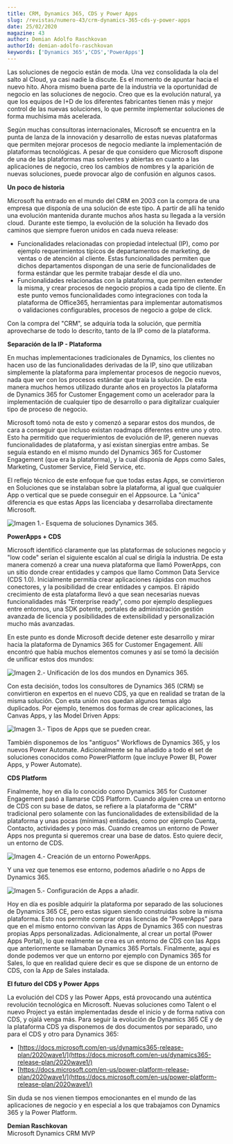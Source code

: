 ```yaml
---
title: CRM, Dynamics 365, CDS y Power Apps
slug: /revistas/numero-43/crm-dynamics-365-cds-y-power-apps
date: 25/02/2020
magazine: 43
author: Demian Adolfo Raschkovan
authorId: demian-adolfo-raschkovan
keywords: ['Dynamics 365','CDS','PowerApps']
---
```






Las soluciones de negocio están de moda. Una vez consolidada la ola del salto al Cloud, ya casi nadie la discute. Es el momento de apuntar hacia el nuevo hito. Ahora mismo buena parte de la industria ve la oportunidad de negocio en las soluciones de negocio. Creo que es la evolución natural, ya que los equipos de I+D de los diferentes fabricantes tienen más y mejor control de las nuevas soluciones, lo que permite implementar soluciones de forma muchísima más acelerada.

Según muchas consultoras internacionales, Microsoft se encuentra en la punta de lanza de la innovación y desarrollo de estas nuevas plataformas que permiten mejorar procesos de negocio mediante la implementación de plataformas tecnológicas. A pesar de que considero que Microsoft dispone de una de las plataformas mas solventes y abiertas en cuanto a las aplicaciones de negocio, creo los cambios de nombres y la aparición de nuevas soluciones, puede provocar algo de confusión en algunos casos.

**Un poco de historia**

Microsoft ha entrado en el mundo del CRM en 2003 con la compra de una empresa que disponía de una solución de este tipo. A partir de allí ha tenido una evolución mantenida durante muchos años hasta su llegada a la versión cloud.  Durante este tiempo, la evolución de la solución ha llevado dos caminos que siempre fueron unidos en cada nueva release:

- Funcionalidades relacionadas con propiedad intelectual (IP), como por ejemplo requerimientos típicos de departamentos de marketing, de ventas o de atención al cliente. Estas funcionalidades permiten que dichos departamentos dispongan de una serie de funcionalidades de forma estándar que les permite trabajar desde el día uno.
- Funcionalidades relacionadas con la plataforma, que permiten extender la misma, y crear procesos de negocio propios a cada tipo de cliente. En este punto vemos funcionalidades como integraciones con toda la plataforma de Office365, herramientas para implementar automatismos o validaciones configurables, procesos de negocio a golpe de click.


Con la compra del "CRM", se adquiría toda la solución, que permitía aprovecharse de todo lo descrito, tanto de la IP como de la plataforma.

**Separación de la IP - Plataforma**

En muchas implementaciones tradicionales de Dynamics, los clientes no hacen uso de las funcionalidades derivadas de la IP, sino que utilizaban simplemente la plataforma para implementar procesos de negocio nuevos, nada que ver con los procesos estándar que traía la solución. De esta manera muchos hemos utilizado durante años en proyectos la plataforma de Dynamics 365 for Customer Engagement como un acelerador para la implementación de cualquier tipo de desarrollo o para digitalizar cualquier tipo de proceso de negocio.

Microsoft tomó nota de esto y comenzó a separar estos dos mundos, de cara a conseguir que incluso existan roadmaps diferentes entre uno y otro. Esto ha permitido que requerimientos de evolución de IP, generen nuevas funcionalidades de plataforma, y así existan sinergias entre ambas. Se seguía estando en el mismo mundo del Dynamics 365 for Customer Engagement (que era la plataforma), y la cual disponía de Apps como Sales, Marketing, Customer Service, Field Service, etc.

El reflejo técnico de este enfoque fue que todas estas Apps, se convirtieron en Soluciones que se instalaban sobre la plataforma, al igual que cualquier App o vertical que se puede conseguir en el Appsource. La "única" diferencia es que estas Apps las licenciaba y desarrollaba directamente Microsoft.

![Imagen 1.- Esquema de soluciones Dynamics 365.](../../../images/numero43/crm-dynamics-365-cds-y-power-apps/image1.png)

**PowerApps + CDS**

Microsoft identificó claramente que las plataformas de soluciones negocio y "low code" serían el siguiente escalón al cual se dirigía la industria. De esta manera comenzó a crear una nueva plataforma que llamó PowerApps, con un sitio donde crear entidades y campos que llamo Common Data Service (CDS 1.0). Inicialmente permitía crear aplicaciones rápidas con muchos conectores, y la posibilidad de crear entidades y campos. El rápido crecimiento de esta plataforma llevó a que sean necesarias nuevas funcionalidades más "Enterprise ready", como por ejemplo despliegues entre entornos, una SDK potente, portales de administración gestión avanzada de licencia y posibilidades de extensibilidad y personalización mucho más avanzadas.

En este punto es donde Microsoft decide detener este desarrollo y mirar hacia la plataforma de Dynamics 365 for Customer Engagement. Allí encontró que había muchos elementos comunes y así se tomó la decisión de unificar estos dos mundos:

![Imagen 2.- Unificación de los dos mundos en Dynamics 365.](../../../images/numero43/crm-dynamics-365-cds-y-power-apps/image2.png)

Con esta decisión, todos los consultores de Dynamics 365 (CRM) se convirtieron en expertos en el nuevo CDS, ya que en realidad se tratan de la misma solución. Con esta unión nos quedan algunos temas algo duplicados. Por ejemplo, tenemos dos formas de crear aplicaciones, las Canvas Apps, y las Model Driven Apps:

![Imagen 3.- Tipos de Apps que se pueden crear.](../../../images/numero43/crm-dynamics-365-cds-y-power-apps/image3.png)

También disponemos de los "antiguos" Workflows de Dynamics 365, y los nuevos Power Automate. Adicionalmente se ha añadido a todo el set de soluciones conocidos como PowerPlatform (que incluye Power BI, Power Apps, y Power Automate).

**CDS Platform**

Finalmente, hoy en día lo conocido como Dynamics 365 for Customer Engagement pasó a llamarse CDS Platform. Cuando alguien crea un entorno de CDS con su base de datos, se refiere a la plataforma de "CRM" tradicional pero solamente con las funcionalidades de extensibilidad de la plataforma y unas pocas (mínimas) entidades, como por ejemplo Cuenta, Contacto, actividades y poco más. Cuando creamos un entorno de Power Apps nos pregunta si queremos crear una base de datos. Esto quiere decir, un entorno de CDS.

![Imagen 4.- Creación de un entorno PowerApps.](../../../images/numero43/crm-dynamics-365-cds-y-power-apps/image4.png)

Y una vez que tenemos ese entorno, podemos añadirle o no Apps de Dynamics 365.

![Imagen 5.- Configuración de Apps a añadir.](../../../images/numero43/crm-dynamics-365-cds-y-power-apps/image5.png)

Hoy en día es posible adquirir la plataforma por separado de las soluciones de Dynamics 365 CE, pero estas siguen siendo construidas sobre la misma plataforma. Esto nos permite comprar otras licencias de "PowerApps" para que en el mismo entorno convivan las Apps de Dynamics 365 con nuestras propias Apps personalizadas. Adicionalmente, al crear un portal (Power Apps Portal), lo que realmente se crea es un entorno de CDS con las Apps que anteriormente se llamaban Dynamics 365 Portals. Finalmente, aquí es donde podemos ver que un entorno por ejemplo con Dynamics 365 for Sales, lo que en realidad quiere decir es que se dispone de un entorno de CDS, con la App de Sales instalada.

**El futuro del CDS y Power Apps**

La evolución del CDS y las Power Apps, está provocando una auténtica revolución tecnológica en Microsoft. Nuevas soluciones como Talent o el nuevo Project ya están implementadas desde el inicio y de forma nativa con CDS, y ojalá venga más. Para seguir la evolución de Dynamics 365 CE y de la plataforma CDS ya disponemos de dos documentos por separado, uno para el CDS y otro para Dynamics 365:

- [https://docs.microsoft.com/en-us/dynamics365-release-plan/2020wave1/](https://docs.microsoft.com/en-us/dynamics365-release-plan/2020wave1/)
- [https://docs.microsoft.com/en-us/power-platform-release-plan/2020wave1/](https://docs.microsoft.com/en-us/power-platform-release-plan/2020wave1/)


Sin duda se nos vienen tiempos emocionantes en el mundo de las aplicaciones de negocio y en especial a los que trabajamos con Dynamics 365 y la Power Platform.

**Demian Raschkovan** <br />
Microsoft Dynamics CRM MVP 
 
